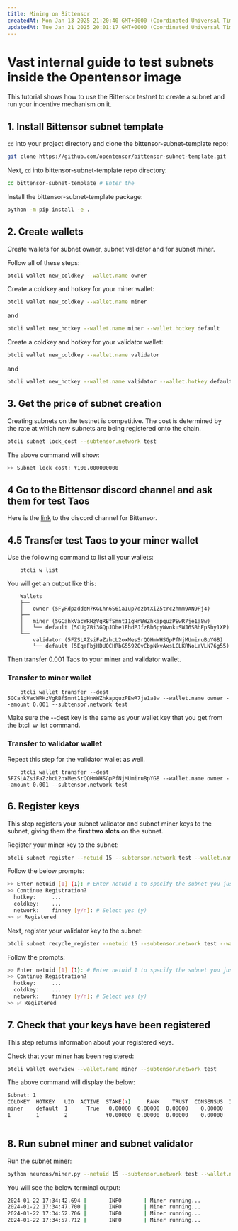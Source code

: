 ```yaml
---
title: Mining on Bittensor
createdAt: Mon Jan 13 2025 21:20:40 GMT+0000 (Coordinated Universal Time)
updatedAt: Tue Jan 21 2025 20:01:17 GMT+0000 (Coordinated Universal Time)
---
```


# Vast internal guide to test subnets inside the Opentensor image

This tutorial shows how to use the Bittensor testnet to create a subnet and run your incentive mechanism on it.

## 1. Install Bittensor subnet template

`cd` into your project directory and clone the bittensor-subnet-template repo:

```bash
git clone https://github.com/opentensor/bittensor-subnet-template.git 
```

Next, `cd` into bittensor-subnet-template repo directory:

```bash
cd bittensor-subnet-template # Enter the 
```

Install the bittensor-subnet-template package:

```bash
python -m pip install -e . 
```

## 2. Create wallets

Create wallets for subnet owner, subnet validator and for subnet miner.

Follow all of these steps:

```bash
btcli wallet new_coldkey --wallet.name owner
```

Create a coldkey and hotkey for your miner wallet:

```bash
btcli wallet new_coldkey --wallet.name miner
```

and

```bash
btcli wallet new_hotkey --wallet.name miner --wallet.hotkey default
```

Create a coldkey and hotkey for your validator wallet:

```bash
btcli wallet new_coldkey --wallet.name validator
```

and

```bash
btcli wallet new_hotkey --wallet.name validator --wallet.hotkey default
```

## 3. Get the price of subnet creation

Creating subnets on the testnet is competitive. The cost is determined by the rate at which new subnets are being registered onto the chain.

```bash
btcli subnet lock_cost --subtensor.network test
```

The above command will show:

```bash
>> Subnet lock cost: τ100.000000000
```

## 4 Go to the Bittensor discord channel and ask them for test Taos

Here is the [link](https://discord.com/channels/799672011265015819/830068283314929684) to the discord channel for Bittensor.

## 4.5 Transfer test Taos to your miner wallet

Use the following command to list all your wallets:

```text
    btcli w list
```

You will get an output like this:

```text
    Wallets
    ├── 
    │   owner (5FyRdpzddeN7KGLhn6S6ia1up7dzbtXiZ5trc2hmm9AN9Pj4)
    ├── 
    │   miner (5GCahkVacWRHzVgRBfSmnt11gHnWWZhkapquzPEwR7je1a8w)
    │   └── default (5CUgZBi3GQpJDhe1EhdPJfzBb6pyWvnkuSWJ6SBhEpSby1XP)
    └── 
        validator (5FZSLAZsiFaZzhcL2oxMesSrQQHmWHSGpPfNjMUmiruBpYGB)
        └── default (5EqaFbjHDUQCHRbG5592QvCbpNkvAxsLCLKRNoLaVLN76g55)
```

Then transfer 0.001 Taos to your miner and validator wallet.

### Transfer to miner wallet

```text
    btcli wallet transfer --dest 5GCahkVacWRHzVgRBfSmnt11gHnWWZhkapquzPEwR7je1a8w --wallet.name owner --amount 0.001 --subtensor.network test
```

Make sure the --dest key is the same as your wallet key that you get from the btcli w list command.

### Transfer to validator wallet

Repeat this step for the validator wallet as well.

```text
    btcli wallet transfer --dest 5FZSLAZsiFaZzhcL2oxMesSrQQHmWHSGpPfNjMUmiruBpYGB --wallet.name owner --amount 0.001 --subtensor.network test
```

## 6. Register keys

This step registers your subnet validator and subnet miner keys to the subnet, giving them the **first two slots** on the subnet.

Register your miner key to the subnet:

```bash
btcli subnet register --netuid 15 --subtensor.network test --wallet.name miner --wallet.hotkey default
```

Follow the below prompts:

```bash
>> Enter netuid [1] (1): # Enter netuid 1 to specify the subnet you just created.
>> Continue Registration?
  hotkey:     ...
  coldkey:    ...
  network:    finney [y/n]: # Select yes (y)
>> ✅ Registered
```

Next, register your validator key to the subnet:

```bash
btcli subnet recycle_register --netuid 15 --subtensor.network test --wallet.name validator --wallet.hotkey default
```

Follow the prompts:

```bash
>> Enter netuid [1] (1): # Enter netuid 1 to specify the subnet you just created.
>> Continue Registration?
  hotkey:     ...
  coldkey:    ...
  network:    finney [y/n]: # Select yes (y)
>> ✅ Registered
```

## 7. Check that your keys have been registered

This step returns information about your registered keys.

Check that your miner has been registered:

```bash
btcli wallet overview --wallet.name miner --subtensor.network test
```

The above command will display the below:

```bash
Subnet: 1                                                                                                                                                                
COLDKEY  HOTKEY   UID  ACTIVE  STAKE(τ)     RANK    TRUST  CONSENSUS  INCENTIVE  DIVIDENDS  EMISSION(ρ)   VTRUST  VPERMIT  UPDATED  AXON  HOTKEY_SS58                    
miner    default  1      True   0.00000  0.00000  0.00000    0.00000    0.00000    0.00000            0  0.00000                14  none  5GTFrsEQfvTsh3WjiEVFeKzFTc2xcf…
1        1        2            τ0.00000  0.00000  0.00000    0.00000    0.00000    0.00000           ρ0  0.00000                                                         
                                                                          Wallet balance: τ0.0   
```

## 8. Run subnet miner and subnet validator

Run the subnet miner:

```bash
python neurons/miner.py --netuid 15 --subtensor.network test --wallet.name miner --wallet.hotkey default --logging.debug
```

You will see the below terminal output:

```bash
2024-01-22 17:34:42.694 |       INFO       | Miner running...              1705944882.6945262
2024-01-22 17:34:47.700 |       INFO       | Miner running...              1705944887.7002594
2024-01-22 17:34:52.706 |       INFO       | Miner running...              1705944892.7061048
2024-01-22 17:34:57.712 |       INFO       | Miner running...              1705944897.7120056
```

